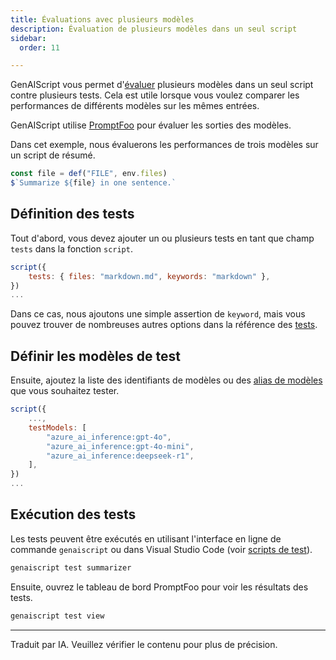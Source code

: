 ```yaml
---
title: Évaluations avec plusieurs modèles
description: Évaluation de plusieurs modèles dans un seul script
sidebar:
  order: 11

---
```


GenAIScript vous permet d'[évaluer](../../reference/scripts/tests/) plusieurs modèles dans un seul script contre plusieurs tests.
Cela est utile lorsque vous voulez comparer les performances de différents modèles sur les mêmes entrées.

GenAIScript utilise [PromptFoo](https://www.promptfoo.dev/docs/getting-started/) pour évaluer les sorties des modèles.

Dans cet exemple, nous évaluerons les performances de trois modèles sur un script de résumé.

```js title="summarizer.genai.js"
const file = def("FILE", env.files)
$`Summarize ${file} in one sentence.`
```

## Définition des tests

Tout d'abord, vous devez ajouter un ou plusieurs tests en tant que champ `tests` dans la fonction `script`.

```js
script({
    tests: { files: "markdown.md", keywords: "markdown" },
})
...
```

Dans ce cas, nous ajoutons une simple assertion de `keyword`, mais vous pouvez trouver de nombreuses autres options dans la référence des [tests](../../reference/scripts/tests/).

## Définir les modèles de test

Ensuite, ajoutez la liste des identifiants de modèles ou des [alias de modèles](../../reference/scripts/model-aliases/) que vous souhaitez tester.

```js
script({
    ...,
    testModels: [
        "azure_ai_inference:gpt-4o",
        "azure_ai_inference:gpt-4o-mini",
        "azure_ai_inference:deepseek-r1",
    ],
})
...
```

## Exécution des tests

Les tests peuvent être exécutés en utilisant l'interface en ligne de commande `genaiscript` ou dans Visual Studio Code (voir [scripts de test](../../getting-started/testing-scripts/)).

```sh
genaiscript test summarizer
```

Ensuite, ouvrez le tableau de bord PromptFoo pour voir les résultats des tests.

```sh
genaiscript test view
```

<hr />

Traduit par IA. Veuillez vérifier le contenu pour plus de précision.
